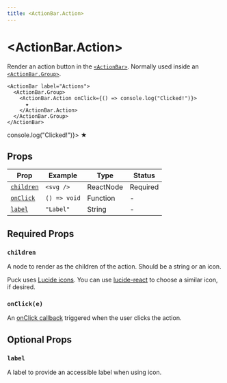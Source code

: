 ```yaml
---
title: <ActionBar.Action>
---
```



# \<ActionBar.Action\>

Render an action button in the [`<ActionBar>`](action-bar). Normally used inside an [`<ActionBar.Group>`](action-bar-group).

```tsx showLineNumbers {3-5} copy
<ActionBar label="Actions">
  <ActionBar.Group>
    <ActionBar.Action onClick={() => console.log("Clicked!")}>
      ★
    </ActionBar.Action>
  </ActionBar.Group>
</ActionBar>
```

<PuckPreview>
  <div style={{ display: "flex" }}>
    <ActionBar label="Actions">
      <ActionBar.Group>
        <ActionBar.Action onClick={() => console.log("Clicked!")}>
          ★
        </ActionBar.Action>
      </ActionBar.Group>
    </ActionBar>

  </div>
</PuckPreview>

## Props

| Prop                    | Example      | Type      | Status   |
| ----------------------- | ------------ | --------- | -------- |
| [`children`](#children) | `<svg />`    | ReactNode | Required |
| [`onClick`](#on-clicke) | `() => void` | Function  | -        |
| [`label`](#label)       | `"Label"`    | String    | -        |

## Required Props

### `children`

A node to render as the children of the action. Should be a string or an icon.

Puck uses [Lucide icons](https://lucide.dev/icons/). You can use [lucide-react](https://lucide.dev/guide/packages/lucide-react) to choose a similar icon, if desired.

### `onClick(e)`

An [onClick callback](https://react.dev/learn/responding-to-events) triggered when the user clicks the action.

## Optional Props

### `label`

A label to provide an accessible label when using icon.
